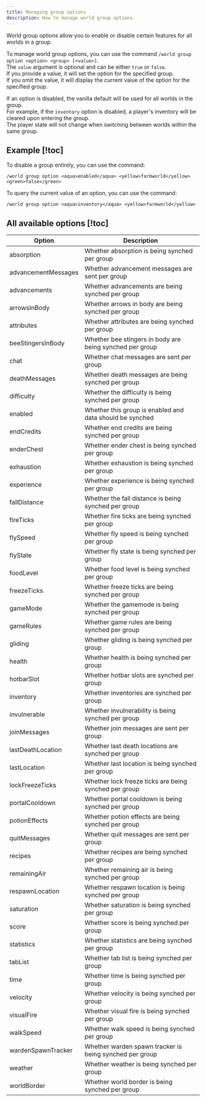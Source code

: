 ```yaml
---
title: Managing group options
description: How to manage world group options.
---
```


World group options allow you to enable or disable certain features for all worlds in a group.

To manage world group options, you can use the command `/world group option <option> <group> [<value>]`.  
The `value` argument is optional and can be either `true` or `false`.  
If you provide a value, it will set the option for the specified group.  
If you omit the value, it will display the current value of the option for the specified group.

If an option is disabled, the vanilla default will be used for all worlds in the group.  
For example, if the `inventory` option is disabled, a player's inventory will be cleared upon entering the group.  
The player state will not change when switching between worlds within the same group.

## Example [!toc]

To disable a group entirely, you can use the command:

```
/world group option <aqua>enabled</aqua> <yellow>farmworld</yellow> <green>false</green>
```

To query the current value of an option, you can use the command:

```
/world group option <aqua>inventory</aqua> <yellow>farmworld</yellow>
```

## All available options [!toc]

| Option              | Description                                              |
| ------------------- | -------------------------------------------------------- |
| absorption          | Whether absorption is being synched per group            |
| advancementMessages | Whether advancement messages are sent per group          |
| advancements        | Whether advancements are being synched per group         |
| arrowsInBody        | Whether arrows in body are being synched per group       |
| attributes          | Whether attributes are being synched per group           |
| beeStingersInBody   | Whether bee stingers in body are being synched per group |
| chat                | Whether chat messages are sent per group                 |
| deathMessages       | Whether death messages are being synched per group       |
| difficulty          | Whether the difficulty is being synched per group        |
| enabled             | Whether this group is enabled and data should be synched |
| endCredits          | Whether end credits are being synched per group          |
| enderChest          | Whether ender chest is being synched per group           |
| exhaustion          | Whether exhaustion is being synched per group            |
| experience          | Whether experience is being synched per group            |
| fallDistance        | Whether the fall distance is being synched per group     |
| fireTicks           | Whether fire ticks are being synched per group           |
| flySpeed            | Whether fly speed is being synched per group             |
| flyState            | Whether fly state is being synched per group             |
| foodLevel           | Whether food level is being synched per group            |
| freezeTicks         | Whether freeze ticks are being synched per group         |
| gameMode            | Whether the gamemode is being synched per group          |
| gameRules           | Whether game rules are being synched per group           |
| gliding             | Whether gliding is being synched per group               |
| health              | Whether health is being synched per group                |
| hotbarSlot          | Whether hotbar slots are synched per group               |
| inventory           | Whether inventories are synched per group                |
| invulnerable        | Whether invulnerability is being synched per group       |
| joinMessages        | Whether join messages are sent per group                 |
| lastDeathLocation   | Whether last death locations are synched per group       |
| lastLocation        | Whether last location is being synched per group         |
| lockFreezeTicks     | Whether lock freeze ticks are being synched per group    |
| portalCooldown      | Whether portal cooldown is being synched per group       |
| potionEffects       | Whether potion effects are being synched per group       |
| quitMessages        | Whether quit messages are sent per group                 |
| recipes             | Whether recipes are being synched per group              |
| remainingAir        | Whether remaining air is being synched per group         |
| respawnLocation     | Whether respawn location is being synched per group      |
| saturation          | Whether saturation is being synched per group            |
| score               | Whether score is being synched per group                 |
| statistics          | Whether statistics are being synched per group           |
| tabList             | Whether tab list is being synched per group              |
| time                | Whether time is being synched per group                  |
| velocity            | Whether velocity is being synched per group              |
| visualFire          | Whether visual fire is being synched per group           |
| walkSpeed           | Whether walk speed is being synched per group            |
| wardenSpawnTracker  | Whether warden spawn tracker is being synched per group  |
| weather             | Whether weather is being synched per group               |
| worldBorder         | Whether world border is being synched per group          |
